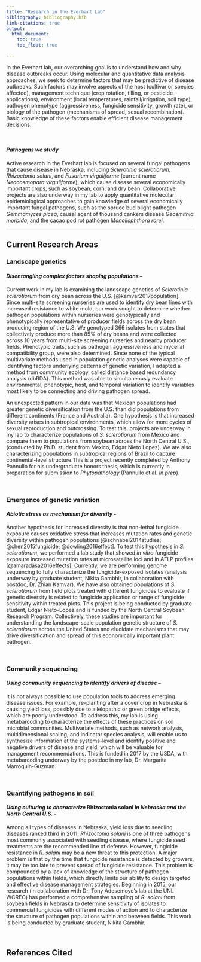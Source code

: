 ```yaml
---
title: "Research in the Everhart Lab"
bibliography: bibliography.bib
link-citations: true
output:
  html_document:
    toc: true
    toc_float: true

---
```

In the Everhart lab, our overarching goal is to understand how and why disease outbreaks occur.  Using molecular and quantitative data analysis approaches, we seek to determine factors that may be predictive of disease outbreaks.  Such factors may involve aspects of the host (cultivar or species affected), management technique (crop rotation, tilling, or pesticide applications), environment (local temperatures, rainfall/irrigation, soil type), pathogen phenotype (aggressiveness, fungicide sensitivity, growth rate), or biology of the pathogen (mechanisms of spread, sexual recombination). Basic knowledge of these factors enable efficient disease management decisions.

<br>

#### *Pathogens we study*
Active research in the Everhart lab is focused on several fungal pathogens that cause disease in Nebraska, including *Sclerotinia sclerotiorum*, *Rhizoctonia solani*, and *Fusarium virguliforme* (current name *Neocosmopara virguliforme*), which cause disease several economically important crops, such as soybean, corn, and dry bean.  Collaborative projects are also underway in my lab to apply quantitative molecular epidemiological approaches to gain knowledge of several economically important fungal pathogens, such as the spruce bud blight pathogen *Gemmamyces picea*, causal agent of thousand cankers disease *Geosmithia morbida*, and the cacao pod rot pathogen *Monoliophthora rorei*.  

----

## Current Research Areas

### Landscape genetics
#### *Disentangling complex factors shaping populations – *
Current work in my lab is examining the landscape genetics of *Sclerotinia sclerotiorum* from dry bean across the U.S. [@kamvar2017population]. Since multi-site screening nurseries are used to identify dry bean lines with increased resistance to white mold, our work sought to determine whether pathogen populations within nurseries were genotypically and phenotypically representative of producer fields across the dry bean producing region of the U.S. We genotyped 366 isolates from states that collectively produce more than 85% of dry beans and were collected across 10 years from multi-site screening nurseries and nearby producer fields. Phenotypic traits, such as pathogen aggressiveness and mycelial compatibility group, were also determined. Since none of the typical multivariate methods used in population genetic analyses were capable of identifying factors underlying patterns of genetic variation, I adapted a method from community ecology, called distance based redundancy analysis (dbRDA). This method was able to simultaneously evaluate environmental, phenotypic, host, and temporal variation to identify variables most likely to be connecting and driving pathogen spread. 

An unexpected pattern in our data was that Mexican populations had greater genetic diversification from the U.S. than did populations from different continents (France and Australia). One hypothesis is that increased diversity arises in subtropical environments, which allow for more cycles of sexual reproduction and outcrossing. To test this, projects are underway in my lab to characterize populations of *S. sclerotiorum* from Mexico and compare them to populations from soybean across the North Central U.S., (conducted by Ph.D. student from Mexico, Edgar Nieto Lopez). We are also characterizing populations in subtropical regions of Brazil to capture continental-level structure.This is a project recently completed by Anthony Pannullo for his undergraduate honors thesis, which is currently in preparation for submission to *Phytopathology* (Pannullo et al. *In prep*). 

<br>

### Emergence of genetic variation
#### *Abiotic stress as mechanism for diversity - *
Another hypothesis for increased diversity is that non-lethal fungicide exposure causes oxidative stress that increases mutation rates and genetic diversity within pathogen populations [@schnabel2014studies; @chen2015fungicide; @dowling2016effect]. To test this hypothesis in *S. sclerotiorum*, we performed a lab study that showed *in vitro* fungicide exposure increased mutation rates at microsatellite loci and in AFLP profiles [@amaradasa2016effects]. Currently, we are performing genome sequencing to fully characterize the fungicide-exposed isolates (analysis underway by graduate student, Nikita Gambhir, in collaboration with postdoc, Dr. Zhian Kamvar). We have also obtained populations of *S. sclerotiorum* from field plots treated with different fungicides to evaluate if genetic diversity is related to fungicide application or range of fungicide sensitivity within treated plots. This project is being conducted by graduate student, Edgar Nieto-Lopez and is funded by the North Central Soybean Research Program. Collectively, these studies are important for understanding the landscape-scale population genetic structure of *S. sclerotiorum* across the United States and elucidate mechanisms that may drive diversification and spread of this economically important plant pathogen. 

<br>

### Community sequencing
#### *Using community sequencing to identify drivers of disease – *
It is not always possible to use population tools to address emerging disease issues. For example, re-planting after a cover crop in Nebraska is causing yield loss, possibly due to allelopathic or green bridge effects, which are poorly understood. To address this, my lab is using metabarcoding to characterize the effects of these practices on soil microbial communities. Multivariate methods, such as network analysis, multidimensional scaling, and indicator species analysis, will enable us to synthesize information at the systems-level and identify positive and negative drivers of disease and yield, which will be valuable for management recommendations. This is funded in 2017 by the USDA, with metabarcoding underway by the postdoc in my lab, Dr. Margarita Marroquin-Guzman. 

<br>

### Quantifying pathogens in soil
#### *Using culturing to characterize* Rhizoctonia solani *in Nebraska and the North Central U.S. - *
Among all types of diseases in Nebraska, yield loss due to seedling diseases ranked third in 2011. *Rhizoctonia solani* is one of three pathogens most commonly associated with seedling disease, where fungicide seed treatments are the recommended line of defense. However, fungicide resistance in *R. solani* may be a new threat to this protection. A major problem is that by the time that fungicide resistance is detected by growers, it may be too late to prevent spread of fungicide resistance. This problem is compounded by a lack of knowledge of the structure of pathogen populations within fields, which directly limits our ability to design targeted and effective disease management strategies.  Beginning in 2015, our research (in collaboration with Dr. Tony Adesemoye's lab at the UNL WCREC) has performed a comprehensive sampling of *R. solani* from soybean fields in Nebraska to determine sensitivity of isolates to commercial fungicides with different modes of action and to characterize the structure of pathogen populations within and between fields. This work is being conducted by graduate student, Nikita Gambhir.

<br>

## References Cited